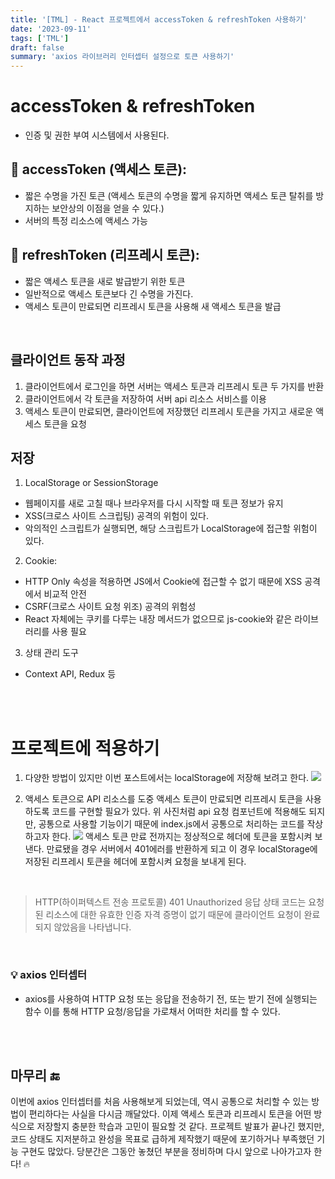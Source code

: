 ```yaml
---
title: '[TML] - React 프로젝트에서 accessToken & refreshToken 사용하기'
date: '2023-09-11'
tags: ['TML']
draft: false
summary: 'axios 라이브러리 인터셉터 설정으로 토큰 사용하기'
---
```


# accessToken & refreshToken
- 인증 및 권한 부여 시스템에서 사용된다.

## 📌 accessToken (액세스 토큰):
- 짧은 수명을 가진 토큰 (액세스 토큰의 수명을 짧게 유지하면 액세스 토큰 탈취를 방지하는 보안상의 이점을 얻을 수 있다.)
- 서버의 특정 리소스에 액세스 가능

## 📌 refreshToken (리프레시 토큰):
- 짧은 액세스 토큰을 새로 발급받기 위한 토큰 
- 일반적으로 액세스 토큰보다 긴 수명을 가진다.
- 액세스 토큰이 만료되면 리프레시 토큰을 사용해 새 액세스 토큰을 발급

<br/>

## 클라이언트 동작 과정
1. 클라이언트에서 로그인을 하면 서버는 액세스 토큰과 리프레시 토큰 두 가지를 반환
2. 클라이언트에서 각 토큰을 저장하여 서버 api 리소스 서비스를 이용
3. 액세스 토큰이 만료되면, 클라이언트에 저장했던 리프레시 토큰을 가지고 새로운 액세스 토큰을 요청

## 저장 
1. LocalStorage or SessionStorage
- 웹페이지를 새로 고칠 때나 브라우저를 다시 시작할 때 토큰 정보가 유지
- XSS(크로스 사이트 스크립팅) 공격의 위험이 있다.
- 악의적인 스크립트가 실행되면, 해당 스크립트가 LocalStorage에 접근할 위험이 있다.

2. Cookie:
- HTTP Only 속성을 적용하면 JS에서 Cookie에 접근할 수 없기 때문에 XSS 공격에서 비교적 안전
- CSRF(크로스 사이트 요청 위조) 공격의 위험성
- React 자체에는 쿠키를 다루는 내장 메서드가 없으므로 js-cookie와 같은 라이브러리를 사용 필요

3. 상태 관리 도구
- Context API, Redux 등

<br/><br/>

# 프로젝트에 적용하기
1. 다양한 방법이 있지만 이번 포스트에서는 localStorage에 저장해 보려고 한다.
![](https://velog.velcdn.com/images/mintmin0320/post/605edecd-9481-4acc-8ed7-a2e8c0b5878a/image.png)

2. 액세스 토큰으로 API 리소스를 도중 액세스 토큰이 만료되면 리프레시 토큰을 사용하도록 코드를 구현할 필요가 있다. 위 사진처럼 api 요청 컴포넌트에 적용해도 되지만, 공통으로 사용할 기능이기 때문에 index.js에서 공통으로 처리하는 코드를 작상하고자 한다.
![](https://velog.velcdn.com/images/mintmin0320/post/f1863da5-00b0-48b8-a6ed-6d37978c04c7/image.png)
액세스 토큰 만료 전까지는 정상적으로 헤더에 토큰을 포함시켜 보낸다. 만료됐을 경우 서버에서 401에러를 반환하게 되고 이 경우 localStorage에 저장된 리프레시 토큰을 헤더에 포함시켜 요청을 보내게 된다.

<br/>

>  HTTP(하이퍼텍스트 전송 프로토콜) 401 Unauthorized 응답 상태 코드는 요청된 리소스에 대한 유효한 인증 자격 증명이 없기 때문에 클라이언트 요청이 완료되지 않았음을 나타냅니다.

<br/>

### 💡 axios 인터셉터
- axios를 사용하여 HTTP 요청 또는 응답을 전송하기 전, 또는 받기 전에 실행되는 함수 이를 통해 HTTP 요청/응답을 가로채서 어떠한 처리를 할 수 있다.

<br/><br/>

## 마무리 🔚
이번에 axios 인터셉터를 처음 사용해보게 되었는데, 역시 공통으로 처리할 수 있는 방법이 편리하다는 사실을 다시금 깨달았다. 이제 액세스 토큰과 리프레시 토큰을 어떤 방식으로 저장할지 충분한 학습과 고민이 필요할 것 같다. 프로젝트 발표가 끝나긴 했지만, 코드 상태도 지저분하고 완성을 목표로 급하게 제작했기 때문에 포기하거나 부족했던 기능 구현도 많았다. 당분간은 그동안 놓쳤던 부분을 정비하며 다시 앞으로 나아가고자 한다! 🔥



<br/><br/>